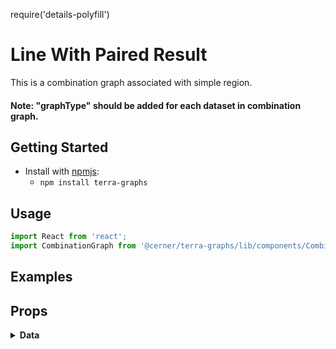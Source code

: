 require('details-polyfill')

# Line With Paired Result
This is a combination graph associated with simple region.

#### Note: "graphType" should be added for each dataset in combination graph.

## Getting Started

- Install with [npmjs](https://www.npmjs.com):
  - `npm install terra-graphs`

## Usage
```jsx
import React from 'react';
import CombinationGraph from '@cerner/terra-graphs/lib/components/Combination/CombinationGraph';
```
## Examples
<CombinationGraph />

## Props
<PropsTable />

<details>
<summary style={{fontSize: 24 }}>
<b>Data</b>
</summary>

### Graph Config object
<GraphConfig />

### Data object
<DataObject />
</details>

